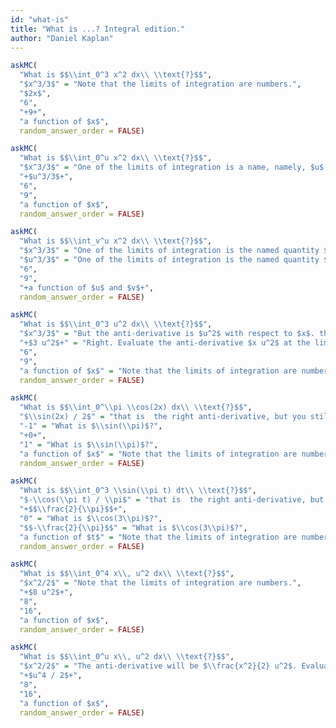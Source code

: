 ```yaml
---
id: "what-is"
title: "What is ...? Integral edition."
author: "Daniel Kaplan"
---
```


```r
askMC(
  "What is $$\\int_0^3 x^2 dx\\ \\text{?}$$",
  "$x^3/3$" = "Note that the limits of integration are numbers.",
  "$2x$",
  "6",
  "+9+",
  "a function of $x$",
  random_answer_order = FALSE)
```

```r
askMC(
  "What is $$\\int_0^u x^2 dx\\ \\text{?}$$",
  "$x^3/3$" = "One of the limits of integration is a name, namely, $u$.",
  "+$u^3/3$+",
  "6",
  "9",
  "a function of $x$",
  random_answer_order = FALSE)
```

```r
askMC(
  "What is $$\\int_v^u x^2 dx\\ \\text{?}$$",
  "$x^3/3$" = "One of the limits of integration is the named quantity $u$.",
  "$u^3/3$" = "One of the limits of integration is the named quantity $v$",
  "6",
  "9",
  "+a function of $u$ and $v$+",
  random_answer_order = FALSE)
```

```r
askMC(
  "What is $$\\int_0^3 u^2 dx\\ \\text{?}$$",
  "$x^3/3$" = "But the anti-derivative is $u^2$ with respect to $x$. that is  just $x u^2$.",
  "+$3 u^2$+" = "Right. Evaluate the anti-derivative $x u^2$ at the limits $x=0$ to $x=3$, giving $3 u^2 - 0 u^2$.",
  "6",
  "9",
  "a function of $x$" = "Note that the limits of integration are numbers.",
  random_answer_order = FALSE)
```

```r
askMC(
  "What is $$\\int_0^\\pi \\cos(2x) dx\\ \\text{?}$$",
  "$\\sin(2x) / 2$" = "that is  the right anti-derivative, but you still need to evaluate it at the two limits of integration, 0 and $\\pi$.",
  "-1" = "What is $\\sin(\\pi)$?",
  "+0+",
  "1" = "What is $\\sin(\\pi)$?",
  "a function of $x$" = "Note that the limits of integration are numbers.",
  random_answer_order = FALSE)
```

```r
askMC(
  "What is $$\\int_0^3 \\sin(\\pi t) dt\\ \\text{?}$$",
  "$-\\cos(\\pi t) / \\pi$" = "that is  the right anti-derivative, but you still need to evaluate it at the two limits of integration, 0 and 3",
  "+$$\\frac{2}{\\pi}$$+",
  "0" = "What is $\\cos(3\\pi)$?",
  "$$-\\frac{2}{\\pi}$$" = "What is $\\cos(3\\pi)$?",
  "a function of $t$" = "Note that the limits of integration are numbers.",
  random_answer_order = FALSE)
```


```r
askMC(
  "What is $$\\int_0^4 x\\, u^2 dx\\ \\text{?}$$",
  "$x^2/2$" = "Note that the limits of integration are numbers.",
  "+$8 u^2$+",
  "8",
  "16",
  "a function of $x$",
  random_answer_order = FALSE)
```

```r
askMC(
  "What is $$\\int_0^u x\\, u^2 dx\\ \\text{?}$$",
  "$x^2/2$" = "The anti-derivative will be $\\frac{x^2}{2} u^2$. Evaluate this at $x=0$ and $x=u$.",
  "+$u^4 / 2$+",
  "8",
  "16",
  "a function of $x$",
  random_answer_order = FALSE)
```
